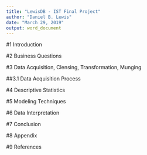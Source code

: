 ```yaml
---
title: "LewisDB - IST Final Project"
author: "Daniel B. Lewis"
date: "March 29, 2019"
output: word_document
---
```


#1 Introduction

#2 Business Questions

#3 Data Acquisition, Clensing, Transformation, Munging

##3.1 Data Acquisition Process

#4 Descriptive Statistics

#5 Modeling Techniques

#6 Data Interpretation

#7 Conclusion

#8 Appendix

#9 References
